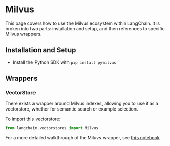 # Milvus

This page covers how to use the Milvus ecosystem within LangChain.
It is broken into two parts: installation and setup, and then references to specific Milvus wrappers.

## Installation and Setup
- Install the Python SDK with `pip install pymilvus`
## Wrappers

### VectorStore

There exists a wrapper around Milvus indexes, allowing you to use it as a vectorstore,
whether for semantic search or example selection.

To import this vectorstore:
```python
from langchain.vectorstores import Milvus
```

For a more detailed walkthrough of the Miluvs wrapper, see [this notebook](/docs/modules/indexes/vectorstores/examples/milvus.ipynb)
